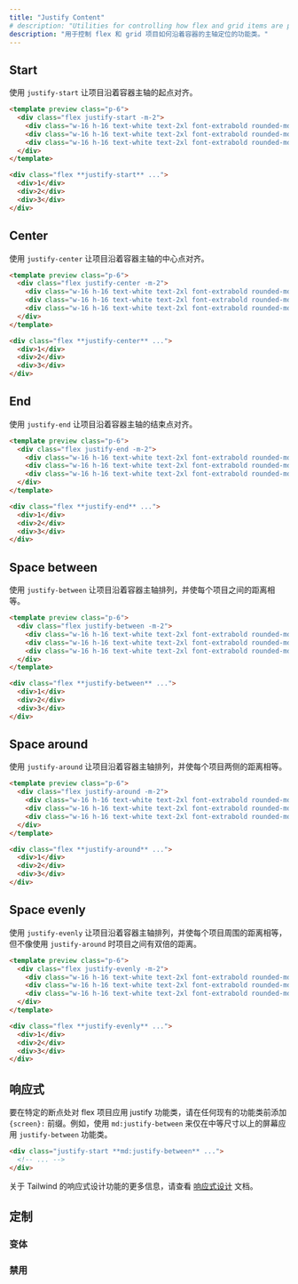 ```yaml
---
title: "Justify Content"
# description: "Utilities for controlling how flex and grid items are positioned along a container's main axis."
description: "用于控制 flex 和 grid 项目如何沿着容器的主轴定位的功能类。"
---
```




## Start

<!-- Use `justify-start` to justify items against the start of the container's main axis: -->
使用 `justify-start` 让项目沿着容器主轴的起点对齐。

```html fuchsia
<template preview class="p-6">
  <div class="flex justify-start -m-2">
    <div class="w-16 h-16 text-white text-2xl font-extrabold rounded-md flex items-center justify-center bg-fuchsia-500 m-2">1</div>
    <div class="w-16 h-16 text-white text-2xl font-extrabold rounded-md flex items-center justify-center bg-fuchsia-500 m-2">2</div>
    <div class="w-16 h-16 text-white text-2xl font-extrabold rounded-md flex items-center justify-center bg-fuchsia-500 m-2">3</div>
  </div>
</template>

<div class="flex **justify-start** ...">
  <div>1</div>
  <div>2</div>
  <div>3</div>
</div>
```

## Center

<!-- Use `justify-center` to justify items along the center of the container's main axis: -->
使用 `justify-center` 让项目沿着容器主轴的中心点对齐。

```html indigo
<template preview class="p-6">
  <div class="flex justify-center -m-2">
    <div class="w-16 h-16 text-white text-2xl font-extrabold rounded-md flex items-center justify-center bg-indigo-500 m-2">1</div>
    <div class="w-16 h-16 text-white text-2xl font-extrabold rounded-md flex items-center justify-center bg-indigo-500 m-2">2</div>
    <div class="w-16 h-16 text-white text-2xl font-extrabold rounded-md flex items-center justify-center bg-indigo-500 m-2">3</div>
  </div>
</template>

<div class="flex **justify-center** ...">
  <div>1</div>
  <div>2</div>
  <div>3</div>
</div>
```

## End

<!-- Use `justify-end` to justify items against the end of the container's main axis: -->
使用 `justify-end` 让项目沿着容器主轴的结束点对齐。

```html lightBlue
<template preview class="p-6">
  <div class="flex justify-end -m-2">
    <div class="w-16 h-16 text-white text-2xl font-extrabold rounded-md flex items-center justify-center bg-light-blue-500 m-2">1</div>
    <div class="w-16 h-16 text-white text-2xl font-extrabold rounded-md flex items-center justify-center bg-light-blue-500 m-2">2</div>
    <div class="w-16 h-16 text-white text-2xl font-extrabold rounded-md flex items-center justify-center bg-light-blue-500 m-2">3</div>
  </div>
</template>

<div class="flex **justify-end** ...">
  <div>1</div>
  <div>2</div>
  <div>3</div>
</div>
```

## Space between

<!-- Use `justify-between` to justify items along the container's main axis such that there is an equal amount of space between each item: -->
使用 `justify-between` 让项目沿着容器主轴排列，并使每个项目之间的距离相等。

```html emerald
<template preview class="p-6">
  <div class="flex justify-between -m-2">
    <div class="w-16 h-16 text-white text-2xl font-extrabold rounded-md flex items-center justify-center bg-emerald-500 m-2">1</div>
    <div class="w-16 h-16 text-white text-2xl font-extrabold rounded-md flex items-center justify-center bg-emerald-500 m-2">2</div>
    <div class="w-16 h-16 text-white text-2xl font-extrabold rounded-md flex items-center justify-center bg-emerald-500 m-2">3</div>
  </div>
</template>

<div class="flex **justify-between** ...">
  <div>1</div>
  <div>2</div>
  <div>3</div>
</div>
```

## Space around

<!-- Use `justify-around` to justify items along the container's main axis such that there is an equal amount of space on each side of each item: -->
使用 `justify-around` 让项目沿着容器主轴排列，并使每个项目两侧的距离相等。

```html purple
<template preview class="p-6">
  <div class="flex justify-around -m-2">
    <div class="w-16 h-16 text-white text-2xl font-extrabold rounded-md flex items-center justify-center bg-purple-500 m-2">1</div>
    <div class="w-16 h-16 text-white text-2xl font-extrabold rounded-md flex items-center justify-center bg-purple-500 m-2">2</div>
    <div class="w-16 h-16 text-white text-2xl font-extrabold rounded-md flex items-center justify-center bg-purple-500 m-2">3</div>
  </div>
</template>

<div class="flex **justify-around** ...">
  <div>1</div>
  <div>2</div>
  <div>3</div>
</div>
```

## Space evenly

<!-- Use `justify-evenly` to justify items along the container's main axis such that there is an equal amount of space around each item, but also accounting for the doubling of space you would normally see between each item when using `justify-around`: -->
使用 `justify-evenly` 让项目沿着容器主轴排列，并使每个项目周围的距离相等，但不像使用 `justify-around` 时项目之间有双倍的距离。

```html amber
<template preview class="p-6">
  <div class="flex justify-evenly -m-2">
    <div class="w-16 h-16 text-white text-2xl font-extrabold rounded-md flex items-center justify-center bg-amber-500 m-2">1</div>
    <div class="w-16 h-16 text-white text-2xl font-extrabold rounded-md flex items-center justify-center bg-amber-500 m-2">2</div>
    <div class="w-16 h-16 text-white text-2xl font-extrabold rounded-md flex items-center justify-center bg-amber-500 m-2">3</div>
  </div>
</template>

<div class="flex **justify-evenly** ...">
  <div>1</div>
  <div>2</div>
  <div>3</div>
</div>
```

<!-- ## Responsive -->
## 响应式

<!-- To justify flex items at a specific breakpoint, add a `{screen}:` prefix to any existing utility class. For example, use `md:justify-between` to apply the `justify-between` utility at only medium screen sizes and above. -->
要在特定的断点处对 flex 项目应用 justify 功能类，请在任何现有的功能类前添加 `{screen}:` 前缀。例如，使用 `md:justify-between` 来仅在中等尺寸以上的屏幕应用 `justify-between` 功能类。

```html
<div class="justify-start **md:justify-between** ...">
  <!-- ... -->
</div>
```

<!-- For more information about Tailwind's responsive design features, check out the [Responsive Design](/docs/responsive-design) documentation. -->
关于 Tailwind 的响应式设计功能的更多信息，请查看 [响应式设计](/docs/responsive-design) 文档。

## 定制

### 变体

<Variants plugin="justifyContent" name="justify-content" />

### 禁用

<Disabling plugin="justifyContent" name="justify-content" />
